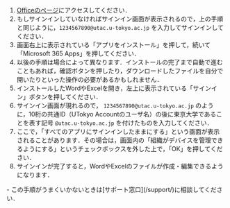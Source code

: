 
1. [Officeのページ](https://portal.office.com/)にアクセスしてください．
2. もしサインインしていなければサインイン画面が表示されるので，上の手順と同じように，`1234567890@utac.u-tokyo.ac.jp` を入力してサインインしてください．
3. 画面右上に表示されている「アプリをインストール」を押して，続いて「Microsoft 365 Apps」を押してください．
4. 以後の手順は場合によって異なります．インストールの完了まで自動で進むこともあれば，確認ボタンを押したり，ダウンロードしたファイルを自分で開いたりといった操作の必要があるかもしれません．
5. インストールしたWordやExcelを開き，左上に表示されている「サインイン」ボタンを押してください．
6. サインイン画面が現れるので， `1234567890@utac.u-tokyo.ac.jp` のように，10桁の共通ID（UTokyo Accountのユーザ名）の後に東京大学であることを表す記号 `@utac.u-tokyo.ac.jp` を付けたものを入力してください．
7. ここで，「すべてのアプリにサインインしたままにする」という画面が表示されることがあります．その場合は，画面内の「組織がデバイスを管理できるようにする」というチェックボックスを外した上で，「OK」を押してください．
8. サインインが完了すると，WordやExcelのファイルが作成・編集できるようになります．

<If cond={props.support}>
- この手順がうまくいかないときは[サポート窓口](/support/)に相談してください．
</If>
